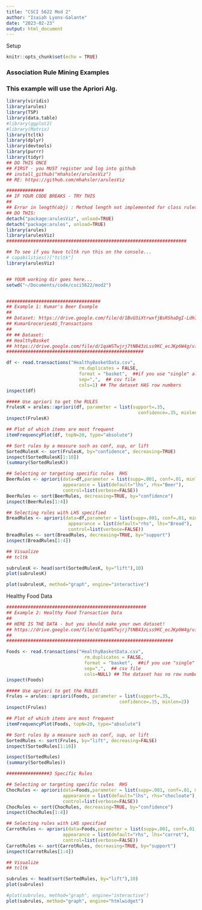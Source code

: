 ```yaml
---
title: "CSCI 5622 Mod 2"
author: "Isaiah Lyons-Galante"
date: "2023-02-23"
output: html_document
---
```

Setup
```r
knitr::opts_chunk$set(echo = TRUE)
```

### Association Rule Mining Examples
### This example will use the Apriori Alg.
```r
library(viridis)
library(arules)
library(TSP)
library(data.table)
#library(ggplot2)
#library(Matrix)
library(tcltk)
library(dplyr)
library(devtools)
library(purrr)
library(tidyr)
## DO THIS ONCE
## FIRST - you MUST register and log into github
## install_github("mhahsler/arulesViz")
## RE: https://github.com/mhahsler/arulesViz

##############
## IF YOUR CODE BREAKS - TRY THIS
##
## Error in length(obj) : Method length not implemented for class rules 
## DO THIS: 
detach("package:arulesViz", unload=TRUE)
detach("package:arules", unload=TRUE)
library(arules)
library(arulesViz)
###################################################################

## To see if you have tcltk run this on the console...
# capabilities()["tcltk"]
library(arulesViz)


## YOUR working dir goes here...
setwd("~/Documents/code/csci5622/mod2")


###################################
## Example 1: Kumar's Beer Example
##
## Dataset: https://drive.google.com/file/d/1BvU3iXtrwxfjBsRShaDgI-Ldh7Y3XSEn/view?usp=sharing
## KumarGroceriesAS_Transactions
##
## ## Dataset:
## HealthyBasket
## https://drive.google.com/file/d/1qaWSTwjrj7tNB43zLss9KC_ecJKp6W4g/view?usp=sharing
###################################################

df <- read.transactions("HealthyBasketData.csv",
                           rm.duplicates = FALSE, 
                           format = "basket",  ##if you use "single" also use cols=c(1,2)
                           sep=",",  ## csv file
                           cols=1) ## The dataset HAS row numbers
inspect(df)

##### Use apriori to get the RULES
FrulesK = arules::apriori(df, parameter = list(support=.35, 
                                                 confidence=.35, minlen=2))
inspect(FrulesK)

## Plot of which items are most frequent
itemFrequencyPlot(df, topN=20, type="absolute")

## Sort rules by a measure such as conf, sup, or lift
SortedRulesK <- sort(FrulesK, by="confidence", decreasing=TRUE)
inspect(SortedRulesK[1:10])
(summary(SortedRulesK))

## Selecting or targeting specific rules  RHS
BeerRules <- apriori(data=df,parameter = list(supp=.001, conf=.01, minlen=2),
                     appearance = list(default="lhs", rhs="Beer"),
                     control=list(verbose=FALSE))
BeerRules <- sort(BeerRules, decreasing=TRUE, by="confidence")
inspect(BeerRules[1:4])

## Selecting rules with LHS specified
BreadRules <- apriori(data=df,parameter = list(supp=.001, conf=.01, minlen=2),
                       appearance = list(default="rhs", lhs="Bread"),
                       control=list(verbose=FALSE))
BreadRules <- sort(BreadRules, decreasing=TRUE, by="support")
inspect(BreadRules[1:4])

## Visualize
## tcltk

subrulesK <- head(sort(SortedRulesK, by="lift"),10)
plot(subrulesK)

plot(subrulesK, method="graph", engine="interactive")
```

Healthy Food Data
```r
####################################################
## Example 2: Healthy Food Transaction Data
##
## HERE IS THE DATA - but you should make your own dataset!
## https://drive.google.com/file/d/1qaWSTwjrj7tNB43zLss9KC_ecJKp6W4g/view?usp=sharing
##
##############################################################

Foods <- read.transactions("HealthyBasketData.csv",
                             rm.duplicates = FALSE, 
                             format = "basket",  ##if you use "single" also use cols=c(1,2)
                             sep=",",  ## csv file
                             cols=NULL) ## The dataset has no row numbers
inspect(Foods)

##### Use apriori to get the RULES
Frules = arules::apriori(Foods, parameter = list(support=.35, 
                                          confidence=.35, minlen=2))
inspect(Frules)

## Plot of which items are most frequent
itemFrequencyPlot(Foods, topN=20, type="absolute")

## Sort rules by a measure such as conf, sup, or lift
SortedRules <- sort(Frules, by="lift", decreasing=FALSE)
inspect(SortedRules[1:10])

inspect(SortedRules)
(summary(SortedRules))

################3 Specific Rules

## Selecting or targeting specific rules  RHS
ChocRules <- apriori(data=Foods,parameter = list(supp=.001, conf=.01, minlen=2),
                     appearance = list(default="lhs", rhs="chocloate"),
                     control=list(verbose=FALSE))
ChocRules <- sort(ChocRules, decreasing=TRUE, by="confidence")
inspect(ChocRules[1:4])

## Selecting rules with LHS specified
CarrotRules <- apriori(data=Foods,parameter = list(supp=.001, conf=.01, minlen=2),
                     appearance = list(default="rhs", lhs="carrot"),
                     control=list(verbose=FALSE))
CarrotRules <- sort(CarrotRules, decreasing=TRUE, by="support")
inspect(CarrotRules[1:4])

## Visualize
## tcltk

subrules <- head(sort(SortedRules, by="lift"),10)
plot(subrules)

#plot(subrules, method="graph", engine="interactive")
plot(subrules, method="graph", engine="htmlwidget")
```

